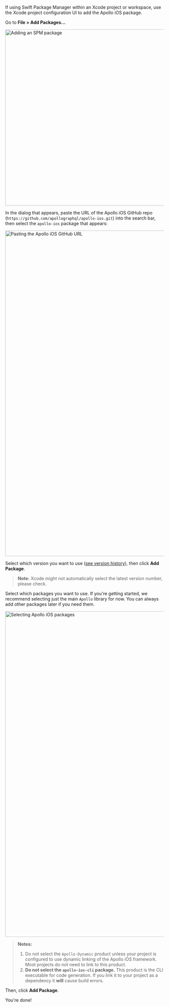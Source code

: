 <ExpansionPanel title="SPM with Xcode Project">

If using Swift Package Manager within an Xcode project or workspace, use the Xcode project configuration UI to add the Apollo iOS package.

<ExpansionPanelList>
<ExpansionPanelListItem>

Go to **File > Add Packages...**

<img class="screenshot" src="../source/screenshot/spm_packages_add_package.png" alt="Adding an SPM package" width="560" />

</ExpansionPanelListItem>
<ExpansionPanelListItem>

In the dialog that appears, paste the URL of the Apollo iOS GitHub repo (`https://github.com/apollographql/apollo-ios.git`) into the search bar, then select the `apollo-ios` package that appears:

<img class="screenshot" src="../source/screenshot/spm_packages_dialog.png" alt="Pasting the Apollo iOS GitHub URL" width="1035" />

</ExpansionPanelListItem>
<ExpansionPanelListItem>

Select which version you want to use ([see version history](https://github.com/apollographql/apollo-ios/releases)), then click **Add Package**.

> **Note:** Xcode might not automatically select the latest version number, please check.

</ExpansionPanelListItem>
<ExpansionPanelListItem>

Select which packages you want to use. If you're getting started, we recommend selecting just the main `Apollo` library for now. You can always add other packages later if you need them.

<img class="screenshot" src="../source/screenshot/spm_select_package.png" alt="Selecting Apollo iOS packages" width="1035" />

> **Notes:** 
> 1. Do not select the `Apollo-Dynamic` product unless your project is configured to use dynamic linking of the Apollo iOS framework. Most projects do not need to link to this product.
> 2. **Do not select the `apollo-ios-cli` package.** This product is the CLI executable for code generation. If you link it to your project as a dependency it **will** cause build errors.

Then, click **Add Package**.

</ExpansionPanelListItem>
<ExpansionPanelListItem>

You're done!

</ExpansionPanelListItem>
</ExpansionPanelList>

</ExpansionPanel>
